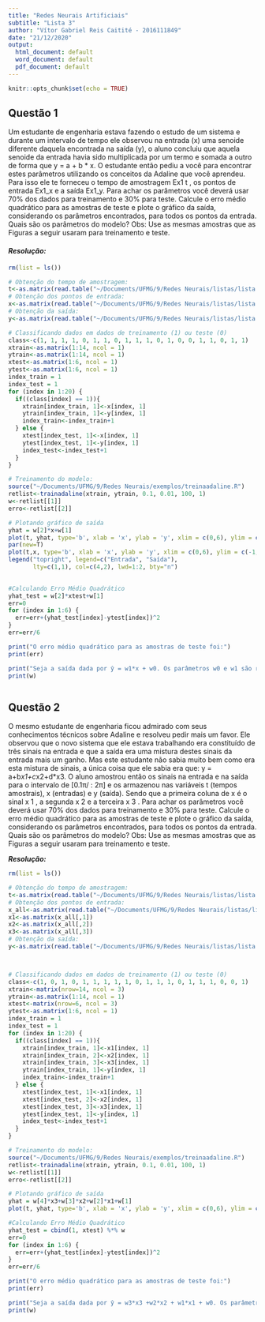 ```yaml
---
title: "Redes Neurais Artificiais"
subtitle: "Lista 3"
author: "Vítor Gabriel Reis Caitité - 2016111849"
date: "21/12/2020"
output:
  html_document: default
  word_document: default
  pdf_document: default
---
```


```r
knitr::opts_chunk$set(echo = TRUE)
```

## Questão 1

Um estudante de engenharia estava fazendo o estudo de um sistema e durante um intervalo de tempo ele observou na entrada (x) uma senoide diferente daquela encontrada na saída (y), o aluno concluiu que aquela senoide da entrada havia sido multiplicada por um termo e somada a outro de forma que y = a + b * x. O estudante então pediu a você para encontrar estes parâmetros utilizando os conceitos da Adaline que você aprendeu.
Para isso ele te forneceu o tempo de amostragem Ex1 t , os pontos de entrada Ex1_x e a saída Ex1_y. Para achar os parâmetros você deverá usar 70% dos dados para treinamento e 30% para teste. Calcule o erro médio quadrático para as amostras de teste e plote o gráfico da saída, considerando os parâmetros encontrados, para todos os pontos da entrada. Quais são os parâmetros do modelo? Obs: Use as mesmas amostras que as Figuras a seguir usaram para treinamento e teste.

#### ***Resolução:***

```r
rm(list = ls())

# Obtenção do tempo de amostragem:
t<-as.matrix(read.table("~/Documents/UFMG/9/Redes Neurais/listas/lista 3/dados/Ex1_t"))
# Obtenção dos pontos de entrada:
x<-as.matrix(read.table("~/Documents/UFMG/9/Redes Neurais/listas/lista 3/dados/Ex1_x"))
# Obtenção da saída:
y<-as.matrix(read.table("~/Documents/UFMG/9/Redes Neurais/listas/lista 3/dados/Ex1_y"))

# Classificando dados em dados de treinamento (1) ou teste (0) 
class<-c(1, 1, 1, 1, 0, 1, 1, 0, 1, 1, 1, 0, 1, 0, 0, 1, 1, 0, 1, 1)
xtrain<-as.matrix(1:14, ncol = 1)
ytrain<-as.matrix(1:14, ncol = 1)
xtest<-as.matrix(1:6, ncol = 1)
ytest<-as.matrix(1:6, ncol = 1)
index_train = 1
index_test = 1
for (index in 1:20) {
  if((class[index] == 1)){
    xtrain[index_train, 1]<-x[index, 1]
    ytrain[index_train, 1]<-y[index, 1]
    index_train<-index_train+1
  } else {
    xtest[index_test, 1]<-x[index, 1]
    ytest[index_test, 1]<-y[index, 1]
    index_test<-index_test+1
  }
}

# Treinamento do modelo:
source("~/Documents/UFMG/9/Redes Neurais/exemplos/treinaadaline.R")
retlist<-trainadaline(xtrain, ytrain, 0.1, 0.01, 100, 1)
w<-retlist[[1]]
erro<-retlist[[2]]

# Plotando gráfico de saída
yhat = w[2]*x+w[1]
plot(t, yhat, type='b', xlab = 'x', ylab = 'y', xlim = c(0,6), ylim = c(-1,1), col = "red" )
par(new=T)
plot(t,x, type='b', xlab = 'x', ylab = 'y', xlim = c(0,6), ylim = c(-1,1), col = "blue")
legend("topright", legend=c("Entrada", "Saída"),
       lty=c(1,1), col=c(4,2), lwd=1:2, bty="n")
 

#Calculando Erro Médio Quadrático
yhat_test = w[2]*xtest+w[1]
err=0
for (index in 1:6) {
  err=err+(yhat_test[index]-ytest[index])^2  
}
err=err/6

print("O erro médio quadrático para as amostras de teste foi:")
print(err)

print("Seja a saída dada por ŷ = w1*x + w0. Os parâmetros w0 e w1 são respectivamente:")
print(w)



```

## Questão 2 
O mesmo estudante de engenharia ficou admirado com seus conhecimentos técnicos sobre
Adaline e resolveu pedir mais um favor. Ele observou que o novo sistema que ele estava
trabalhando era constituído de três sinais na entrada e que a saída era uma mistura
destes sinais da entrada mais um ganho. Mas este estudante não sabia muito bem como
era esta mistura de sinais, a única coisa que ele sabia era que: y = a+b*x1+c*x2+d*x3.
O aluno amostrou então os sinais na entrada e na saída para o intervalo de [0.1π/ : 2π] e
os armazenou nas variáveis t (tempos amostrais), x (entradas) e y (saída). Sendo que a
primeira coluna de x é o sinal x 1 , a segunda x 2 e a terceira x 3 . Para achar os parâmetros
você deverá usar 70% dos dados para treinamento e 30% para teste. Calcule o erro
médio quadrático para as amostras de teste e plote o gráfico da saída, considerando os
parâmetros encontrados, para todos os pontos da entrada. Quais são os parâmetros do
modelo?
Obs: Use as mesmas amostras que as Figuras a seguir usaram para treinamento e teste.

***Resolução:***

```r
rm(list = ls())

# Obtenção do tempo de amostragem:
t<-as.matrix(read.table("~/Documents/UFMG/9/Redes Neurais/listas/lista 3/dados/t"))
# Obtenção dos pontos de entrada:
x_all<-as.matrix(read.table("~/Documents/UFMG/9/Redes Neurais/listas/lista 3/dados/x"))
x1<-as.matrix(x_all[,1])
x2<-as.matrix(x_all[,2])
x3<-as.matrix(x_all[,3])
# Obtenção da saída:
y<-as.matrix(read.table("~/Documents/UFMG/9/Redes Neurais/listas/lista 3/dados/y"))



# Classificando dados em dados de treinamento (1) ou teste (0) 
class<-c(1, 0, 1, 0, 1, 1, 1, 1, 1, 0, 1, 1, 1, 0, 1, 1, 1, 0, 0, 1)
xtrain<-matrix(nrow=14, ncol = 3)
ytrain<-as.matrix(1:14, ncol = 1)
xtest<-matrix(nrow=6, ncol = 3)
ytest<-as.matrix(1:6, ncol = 1)
index_train = 1
index_test = 1
for (index in 1:20) {
  if((class[index] == 1)){
    xtrain[index_train, 1]<-x1[index, 1]
    xtrain[index_train, 2]<-x2[index, 1]
    xtrain[index_train, 3]<-x3[index, 1]
    ytrain[index_train, 1]<-y[index, 1]
    index_train<-index_train+1
  } else {
    xtest[index_test, 1]<-x1[index, 1]
    xtest[index_test, 2]<-x2[index, 1]
    xtest[index_test, 3]<-x3[index, 1]
    ytest[index_test, 1]<-y[index, 1]
    index_test<-index_test+1
  }
}

# Treinamento do modelo:
source("~/Documents/UFMG/9/Redes Neurais/exemplos/treinaadaline.R")
retlist<-trainadaline(xtrain, ytrain, 0.1, 0.01, 100, 1)
w<-retlist[[1]]
erro<-retlist[[2]]

# Plotando gráfico de saída
yhat = w[4]*x3+w[3]*x2+w[2]*x1+w[1]
plot(t, yhat, type='b', xlab = 'x', ylab = 'y', xlim = c(0,6), ylim = c(-2,10), col = "red", main="Gráfico da saída" )

#Calculando Erro Médio Quadrático
yhat_test = cbind(1, xtest) %*% w
err=0
for (index in 1:6) {
  err=err+(yhat_test[index]-ytest[index])^2  
}
err=err/6

print("O erro médio quadrático para as amostras de teste foi:")
print(err)

print("Seja a saída dada por ŷ = w3*x3 +w2*x2 + w1*x1 + w0. Os parâmetros w0, w1, w2 e w3 são respectivamente:")
print(w)


```


